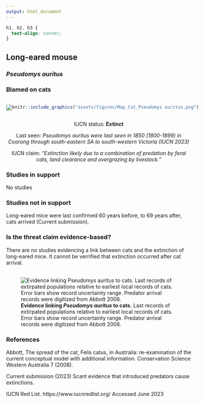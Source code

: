 ```yaml
---
output: html_document
---
```

```css
h1, h2, h3 {
  text-align: center;
}
```

## **Long-eared mouse**
### *Pseudomys auritus*
### Blamed on cats

:::: {style="display: flex;"}

::: {}

![](assets/photos/Pseudomys auritus.png)

:::

::: {}

:::

::: {}
  ```r
  knitr::include_graphics("assets/figures/Map_Cat_Pseudomys auritus.png")
  ```
:::

::::

<center>
IUCN status: **Extinct**

Last seen: *Pseudomys auritus were last seen in 1850 (1800-1899) in Coorong through south-eastern SA to south-western Victoria (IUCN 2023)*

IUCN claim: *"Extinction likely due to a combination of predation by feral cats, land clearance and overgrazing by livestock."*

</center>


### Studies in support

No studies

### Studies not in support

Long-eared mice were last confirmed 60 years before, to 69 years after, cats arrived (Current submission).

### Is the threat claim evidence-based?

There are no studies evidencing a link between cats and the extinction of long-eared mice. It cannot be verrified that extinction occurred after cat arrival.
<br>
<br>

![**Evidence linking *Pseudomys auritus* to cats.** Last records of extirpated populations relative to earliest local records of cats. Error bars show record uncertainty range. Predator arrival records were digitized from Abbott 2008.](assets/figures/Main_Evidence_Cat_Pseudomys auritus.png)

### References



Abbott, The spread of the cat, Felis catus, in Australia: re-examination of the current conceptual model with additional information. Conservation Science Western Australia 7 (2008).

Current submission (2023) Scant evidence that introduced predators cause extinctions.

IUCN Red List. https://www.iucnredlist.org/ Accessed June 2023

